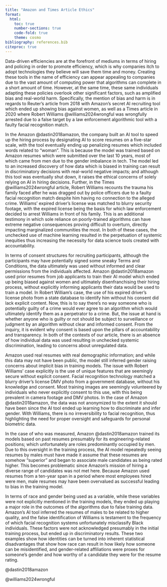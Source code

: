 ```yaml
---
title: "Amazon and Times Article Ethics"
format:
  html:
    toc: true
    number-sections: true
    code-fold: true
    theme: cosmo
bibliography: references.bib
citeproc: true
---
```


Data-driven efficiencies are at the forefront of mediums in terms of hiring and policing in order to promote efficiency, which is why companies itch to adopt technologies they believe will save them time and money. Creating these tools in the name of efficiency can appear appealing to companies due to the vast amount of computing power that algorithms can complete in a short amount of time. However, at the same time, these same individuals adapting these policies overlook other significant factors, such as amplified bias and real-world harm. Specifically, the mention of bias and harm is in regards to Reuter’s article from 2018 with Amazon’s secret AI recruiting tool which ended up showing bias against women, as well as a Times article in 2020 where Robert Williams @williams2024wrongful was wrongfully arrested due to a false target by a law enforcement algorithmic tool with a faulty facial recognition match. 

In the Amazon @dastin2018amazon, the company built an AI tool to speed up the hiring process by designating AI to score resumes on a five-star scale, with the tool eventually ending up penalizing resumes which included words related to “woman”. This is because the model was trained based on Amazon resumes which were submitted over the last 10 years, most of which came from men due to the gender imbalance in tech. The model led to an increased discovery of how data which is biased in training can result in discriminatory decisions with real-world negative impacts; and although this tool was eventually shut down, it raises the ethical concerns of solely relying on AI in hiring decisions. Further, in the Times @williams2024wrongful article, Robert Williams recounts the trauma his family faced after he was dragged out by police officers due to a faulty facial recognition match despite him having no connection to the alleged crime. Williams’ expired driver’s license was matched to blurry security footage, with the expired license being the basis for which law enforcement decided to arrest Williams in front of his family. This is an additional testimony in which sole reliance on poorly-trained algorithms can have extreme negative consequences proving difficult to overturn, directly impacting marginalized communities the most. In both of these cases, the unchecked use of machine learning resulted in the perpetuation of systemic inequities thus increasing the necessity for data science tools created with accountability.

In terms of consent structures for recruiting participants, although the participants may have potentially signed some sneaky Terms and Conditions, the data ultimately was used without informed and clear permissions from the individuals affected. Amazon @dastin2018amazon used prior resumes from job applicants to train their AI model which ended up being biased against women and ultimately disenfranchising their hiring process, without explicitly informing applicants their data would be used to train a model. In Robert William’s case, the use of his expired driver’s license photo from a state database to identify him without his consent did lack explicit content. Now, this is to say there’s no way someone who is potentially guilty of a crime would ever agree to an algorithm which would ultimately identify them as a perpetrator to a crime. But, the issue at hand is whether anyone who is guilty or not should be subject to surveillance or judgment by an algorithm without clear and informed consent. From the inquiry, it is evident why consent is based upon the pillars of accountability and transparency. In both of the contexts of our article, there is an absence of how individual data was used resulting in unchecked systemic discrimination, leading to concerns about unregulated data.

Amazon used real resumes with real demographic information; and while this data may not have been public, the model still inferred gender raising concerns about implicit bias in training models. The issue with Robert Williams' case explicitly is the use of unique features that are seemingly secure without explicit consent. Facial recognition technology matched a blurry driver's license DMV photo from a government database, without his knowledge and consent. Most training images are seemingly volunteered by individuals who never explicitly consent to this use, with this being prevalent in camera footage and DMV photos. In the case of Amazon @dastin2018amazon, the data was not anonymized to the extent it should have been since the AI tool ended up learning how to discriminate and infer gender. With Williams, there is no irreversibility to facial recognition, thus highlighting the need for proper oversight and safeguards for personal biometric data.

In the case of who was measured, Amazon @dastin2018amazon trained its models based on past resumes presumably for its engineering-related positions; which unfortunately are roles predominantly occupied by men. Due to this oversight in the training process, the AI model repeatedly seeing resumes by males must have made it assume that these resumes are somehow “superior” and began to associate male candidates as being rated higher. This becomes problematic since Amazon’s mission of hiring a diverse range of candidates was not met here. Because Amazon used resumes from a ten-year span in a period where most employees hired were men, male resumes may have been overvalued as successful leading to bias in the training model.

In terms of race and gender being used as a variable, while these variables were not explicitly mentioned in the training models, they ended up playing a major role in the outcomes of the algorithms due to false training data. Amazon’s AI tool inferred the resumes of males to be related to higher quality, and the false identification of Williams is testament to the frequency of which facial recognition systems unfortunately misclassify Black individuals. These factors were not acknowledged presumably in the initial training process, but ended up in discriminatory results. These two examples show how identities can be turned into inherent statistical disadvantages that show how race can result in how likely how someone can be misidentified, and gender-related affiliations were proxes for someone’s gender and how worthy of a candidate they were for the resume rating.

@dastin2018amazon

@williams2024wrongful
